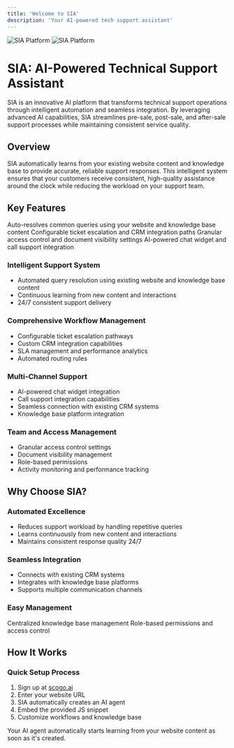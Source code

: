 ```yaml
---
title: 'Welcome to SIA'
description: 'Your AI-powered tech support assistant'
---
```


<img
  className="block dark:hidden"
  src="/logo/logo3.svg"
  alt="SIA Platform"
/>
<img
  className="hidden dark:block"
  src="/logo/logo3.svg"
  alt="SIA Platform"
/>

# SIA: AI-Powered Technical Support Assistant

SIA is an innovative AI platform that transforms technical support operations through intelligent automation and seamless integration. By leveraging advanced AI capabilities, SIA streamlines pre-sale, post-sale, and after-sale support processes while maintaining consistent service quality.

## Overview

SIA automatically learns from your existing website content and knowledge base to provide accurate, reliable support responses. This intelligent system ensures that your customers receive consistent, high-quality assistance around the clock while reducing the workload on your support team.

## Key Features

<CardGroup cols={2}>
  <Card title="Intelligent Support" icon="robot">
    Auto-resolves common queries using your website and knowledge base content
  </Card>
  <Card title="Custom Workflows" icon="gears">
    Configurable ticket escalation and CRM integration paths
  </Card>
  <Card title="Team Management" icon="users">
    Granular access control and document visibility settings
  </Card>
  <Card title="Multi-Channel" icon="messages">
    AI-powered chat widget and call support integration
  </Card>
</CardGroup>

### Intelligent Support System
- Automated query resolution using existing website and knowledge base content
- Continuous learning from new content and interactions
- 24/7 consistent support delivery

### Comprehensive Workflow Management
- Configurable ticket escalation pathways
- Custom CRM integration capabilities
- SLA management and performance analytics
- Automated routing rules

### Multi-Channel Support
- AI-powered chat widget integration
- Call support integration capabilities
- Seamless connection with existing CRM systems
- Knowledge base platform integration

### Team and Access Management
- Granular access control settings
- Document visibility management
- Role-based permissions
- Activity monitoring and performance tracking

## Why Choose SIA?

### Automated Excellence
- Reduces support workload by handling repetitive queries
- Learns continuously from new content and interactions
- Maintains consistent response quality 24/7

### Seamless Integration
- Connects with existing CRM systems
- Integrates with knowledge base platforms
- Supports multiple communication channels

### Easy Management
<CardGroup cols={2}>
  <Card title="Document Control" icon="file-lines">
    Centralized knowledge base management
  </Card>
  <Card title="Team Access" icon="key">
    Role-based permissions and access control
  </Card>
</CardGroup>

## How It Works

### Quick Setup Process

1. Sign up at [scogo.ai](https://scogo.ai)
2. Enter your website URL
3. SIA automatically creates an AI agent
4. Embed the provided JS snippet
5. Customize workflows and knowledge base

<Note>
Your AI agent automatically starts learning from your website content as soon as it's created.
</Note>


